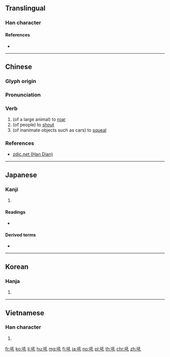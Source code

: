 {{character info/new}}
==Translingual==

===Han character===
{{Han char|rn=30|rad=口|as=04|sn=7|four=62010|canj=RNDU|ids=⿰口孔}}

====References====
* {{Han ref|kx=0180.010|dkj=03377|dj=0397.100|hdz=10596.070|uh=543C|ud=21564|bh=A771|bd=42865}}

----

==Chinese==
{{zh-forms|alt=吽}}

===Glyph origin===
{{Han etym}}

===Pronunciation===
{{zh-pron
|m=hǒu
|ma=Zh-hou.ogg
|c=hau3,haau1,hau2
|h=pfs=hô
|md=
|mn=qz:hió/xm,zz:hó͘/háu
|mn_note=hió/hó͘ - literary; háu - vernacular
|mn-t=hao2/hau2
|w=
|mc=y
|oc=y
|cat=v
}}

===Verb===
{{zh-verb}}

# (of a large animal) to [[roar]]
# (of people) to [[shout]]
# (of inanimate objects such as cars) to [[squeal]]

===References===
* [http://www.zdic.net/z/16/js/543C.htm zdic.net (Han Dian)]

----

==Japanese==

===Kanji===
{{ja-kanji|grade=|rs=口04}}

# {{defn|lang=ja|sort=口04}}

====Readings====
* {{ja-readings|on=[[こう]] (kō), [[く]] (ku)|kun=[[ほえる]] (hoeru)}}

====Derived terms====
* {{ja-r|吼える|ほえる}}

----

==Korean==

===Hanja===
{{ko-hanja|hangeul=후|rv=hu|mr=hu|y=hwu}}

# {{defn|lang=ko|sort=口04}}

----

==Vietnamese==

===Han character===
{{vi-hantu|[[hống]], [[hổng]], [[khỏng]], [[rống]]|rs=口04}}

# {{defn|lang=vi}}

[[fr:吼]]
[[ko:吼]]
[[li:吼]]
[[hu:吼]]
[[mg:吼]]
[[fj:吼]]
[[ja:吼]]
[[no:吼]]
[[pl:吼]]
[[th:吼]]
[[chr:吼]]
[[zh:吼]]